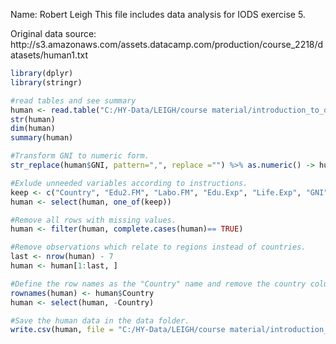 
Name: Robert Leigh
This file includes data analysis for IODS exercise 5. 

Original data source: http://s3.amazonaws.com/assets.datacamp.com/production/course_2218/datasets/human1.txt


```{r}


library(dplyr)
library(stringr)

#read tables and see summary
human <- read.table("C:/HY-Data/LEIGH/course material/introduction_to_open_data_science/IODS_project_6_nov/human1.txt", sep=",", header=TRUE)
str(human)
dim(human)
summary(human)

#Transform GNI to numeric form.
str_replace(human$GNI, pattern=",", replace ="") %>% as.numeric() -> human$GNI

#Exlude unneeded variables according to instructions. 
keep <- c("Country", "Edu2.FM", "Labo.FM", "Edu.Exp", "Life.Exp", "GNI", "Mat.Mor", "Ado.Birth", "Parli.F")
human <- select(human, one_of(keep))

#Remove all rows with missing values.
human <- filter(human, complete.cases(human)== TRUE)

#Remove observations which relate to regions instead of countries.
last <- nrow(human) - 7
human <- human[1:last, ]

#Define the row names as the "Country" name and remove the country column. 
rownames(human) <- human$Country
human <- select(human, -Country)

#Save the human data in the data folder. 
write.csv(human, file = "C:/HY-Data/LEIGH/course material/introduction_to_open_data_science/IODS_project_6_nov/data/human.csv", row.names = TRUE)


```


```{r}

```


